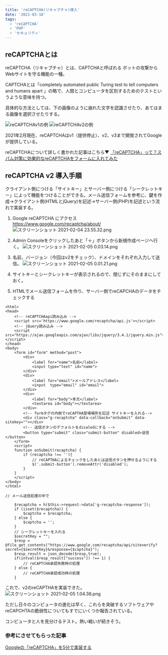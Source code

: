 ```yaml
---
title: 'reCAPTCHA(リキャプチャ)導入'
date: '2021-03-18'
tags:
  - 'reCAPTCHA'
  - 'PHP'
  - 'セキュリティ'
---
```


## reCAPTCHAとは

reCAPTCHA（リキャプチャ）とは、CAPTCHAと呼ばれる
ボットの攻撃からWebサイトを守る機能の一種。

CAPTCHAとは「completely automated public Turing test to tell computers and humans apart 」の略で、人間とコンピュータを区別するためのテストというような意味を持つ。

具体的な方法としては、下の画像のように崩れた文字を認識させたり、あてはまる画像を選択させたりする。

![reCAPTCHAv1の例](https://qiita-image-store.s3.ap-northeast-1.amazonaws.com/0/594194/a219bdd0-62ec-4a2c-7fb2-24c5432211c8.png)
![reCAPTCHAv2の例](https://qiita-image-store.s3.ap-northeast-1.amazonaws.com/0/594194/43588993-9150-4b6b-ef14-c7631dfc7021.png)

2021年2月現在、reCAPTCHAはv1（提供停止）、v2、v3まで開発されてGoogleが提供している。

reCAPTCHAについて詳しく書かれた記事はこちら▼
[「reCAPTCHA」って？スパム対策に効果的なreCAPTCHAをフォームに入れてみた](https://www.synergy-marketing.co.jp/blog/using_recaptcha_on_form)

## reCAPTCHA v2 導入手順

クライアント側につける「サイトキー」とサーバー側につける「シークレットキー」によって機能をつけることができる。メール送信フォームを参考に、鍵を作成→クライアント側(HTMLとjQuery)を記述→サーバー側(PHP)を記述という流れで実装する。

1. Google reCAPTCHA にアクセス
   https://www.google.com/recaptcha/about/
   ![スクリーンショット 2021-02-04 23.55.32.png](https://qiita-image-store.s3.ap-northeast-1.amazonaws.com/0/594194/55e07f03-c734-1bb2-eefc-f2cabb7c1d10.png)

1. Admin Consoleをクリックしたあと「＋」ボタンから新規作成ページへ行く。
   ![スクリーンショット 2021-02-05 0.03.14.png](https://qiita-image-store.s3.ap-northeast-1.amazonaws.com/0/594194/18fa70ed-2711-683a-9a33-86cefc9bc9d8.png)

1. 名前、バージョン（今回はv2をチェック）、ドメインをそれぞれ入力して送信。
   ![スクリーンショット 2021-02-05 0.01.21.png](https://qiita-image-store.s3.ap-northeast-1.amazonaws.com/0/594194/b52d85bf-3223-7a57-1502-1441e218132c.png)

1. サイトキーとシークレットキーが表示されるので、閉じずにそのままにしておく。

1. HTMLでメール送信フォームを作り、サーバー側でreCAPCHAのデータをチェックする

```HTML:html
<html>
<head>
    <!-- reCAPTCHAapi読み込み -->
    <script src='https://www.google.com/recaptcha/api.js'></script>
    <!-- jQuery読み込み -->
    <script src="https://ajax.googleapis.com/ajax/libs/jquery/3.4.1/jquery.min.js"></script>
</head>
<body>
    <form id="form" method="post">
        <div>
            <label for="name">名前</label>
            <input type="text" id="name">
        </div>
        <div>
            <label for="email">メールアドレス</label>
            <input  type="email" id="email">
        </div>
        <div>
            <label for="body">本文</label>
            <textarea id="body"></textarea>
        </div>
        <!-- formタグの内側でreCAPTHA登場場所を記述 サイトキーを入れる-->
        <div class="g-recaptcha" data-callback="onSubmit" data-sitekey=""></div>
        <!-- 送信ボタンのデフォルトをdisaledにする -->
        <button type="submit" class="submit-button" disabled>送信</button>
    </form>
    <script>
    function onSubmit(recaptcha) {
        if (recaptcha !== ''){
            // reCAPTHAによるチェックをしたあとは送信ボタンを押せるようにする
            $('.submit-button').removeAttr('disabled');
        }
    }
    </script>
</body>
</html>
```

```php:php
// メール送信処理の中で

    $recaptcha = h($this->request->data['g-recaptcha-response']);
    if (isset($recaptcha)) {
        $captcha = $recaptcha;
    } else {
        $captcha = '';
    }
    // シークレットキーを入れる
    $secretKey = "";
    $resp = @file_get_contents("https://www.google.com/recaptcha/api/siteverify?secret={$secretKey}&response={$captcha}");
    $resp_result = json_decode($resp,true);
    if(intval($resp_result["success"]) !== 1) {
        // reCAPTCHA承認失敗時の処理
    } else {
        // reCAPTCHA承認成功時の処理
    }
```

これで、v2のreCAPTHAを実装できた。
![スクリーンショット 2021-02-05 1.04.38.png](https://qiita-image-store.s3.ap-northeast-1.amazonaws.com/0/594194/1a4ac286-bcfe-85dc-d10a-de22ebdae845.png)

ただし日々のコンピュータの進化は早く、これらを突破するソフトウェアやreCAPCHTAの脆弱性についてもすでにいくつか報告されている。

コンピュータと人を見分けるテスト。熱い戦いが続きそう。

### 参考にさせてもらった記事

[Googleの「reCAPTCHA」を5分で実装する](https://liapoc.com/recaptcha.html)
